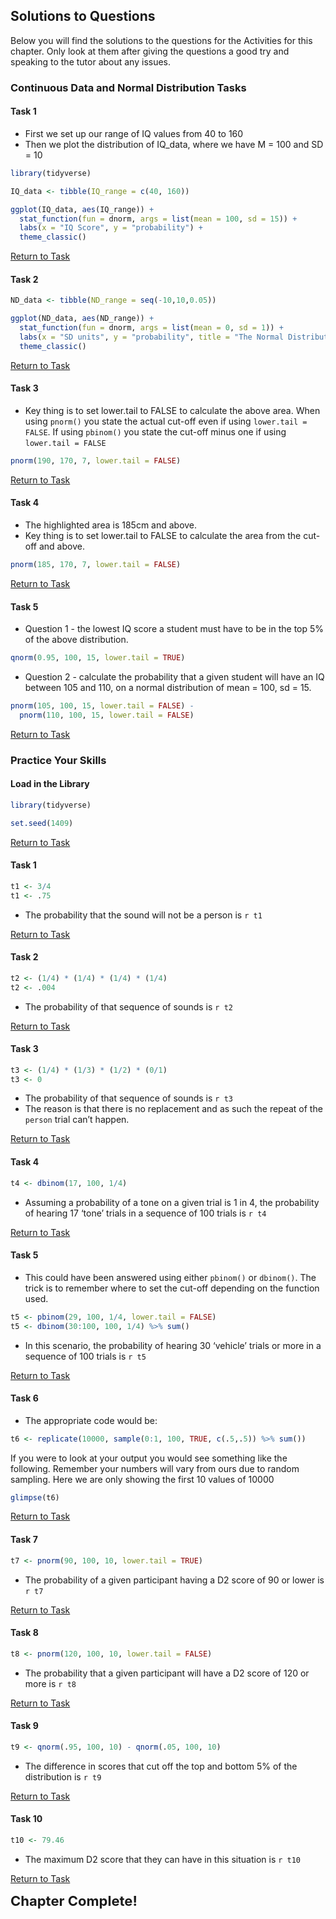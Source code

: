 ## Solutions to Questions

Below you will find the solutions to the questions for the Activities for this chapter. Only look at them after giving the questions a good try and speaking to the tutor about any issues.

### Continuous Data and Normal Distribution Tasks

#### Task 1

* First we set up our range of IQ values from 40 to 160
* Then we plot the distribution of IQ_data, where we have M = 100 and SD = 10

```r

library(tidyverse)

IQ_data <- tibble(IQ_range = c(40, 160))

ggplot(IQ_data, aes(IQ_range)) + 
  stat_function(fun = dnorm, args = list(mean = 100, sd = 15)) +
  labs(x = "IQ Score", y = "probability") +
  theme_classic()
```

[Return to Task](#Ch4InClassQueT1)

#### Task 2

```r
ND_data <- tibble(ND_range = seq(-10,10,0.05))

ggplot(ND_data, aes(ND_range)) + 
  stat_function(fun = dnorm, args = list(mean = 0, sd = 1)) +
  labs(x = "SD units", y = "probability", title = "The Normal Distribution") +
  theme_classic()
```

[Return to Task](#Ch4InClassQueT2)

#### Task 3

* Key thing is to set lower.tail to FALSE to calculate the above area. When using `pnorm()` you state the actual cut-off even if using `lower.tail = FALSE`. If using `pbinom()` you state the cut-off minus one if using `lower.tail = FALSE`

```r
pnorm(190, 170, 7, lower.tail = FALSE)
```

[Return to Task](#Ch4InClassQueT3)

#### Task 4

* The highlighted area is 185cm and above. 
* Key thing is to set lower.tail to FALSE to calculate the area from the cut-off and above.

```r
pnorm(185, 170, 7, lower.tail = FALSE)
```

[Return to Task](#Ch4InClassQueT4)

#### Task 5

* Question 1 - the lowest IQ score a student must have to be in the top 5% of the above distribution.

```r
qnorm(0.95, 100, 15, lower.tail = TRUE)
```

* Question 2 - calculate the probability that a given student will have an IQ between 105 and 110, on a normal distribution of mean = 100, sd = 15.

```r
pnorm(105, 100, 15, lower.tail = FALSE) - 
  pnorm(110, 100, 15, lower.tail = FALSE)
```

[Return to Task](#Ch4InClassQueT5)


<!-- ### Return of the Binomial -->

<!-- #### Task 1 -->

<!-- ```{r, eval = FALSE} -->
<!-- blocks_5k <- replicate(n = 5000,  -->
<!--                        sample(0:1, -->
<!--                               size = 60,  -->
<!--                               replace = TRUE,  -->
<!--                               c(2/3,1/3)) %>% sum()) -->
<!-- ``` -->

<!-- [Return to Task](#Ch4InClassQueBinomial) -->

### Practice Your Skills

#### Load in the Library

```r
library(tidyverse)
```

```r
set.seed(1409)
```


[Return to Task](#Ch4AssignQueLib)

#### Task 1

```r
t1 <- 3/4
t1 <- .75
```

* The probability that the sound will not be a person is `r t1`

[Return to Task](#Ch4AssignQueT1)

#### Task 2

```r
t2 <- (1/4) * (1/4) * (1/4) * (1/4)
t2 <- .004
```

* The probability of that sequence of sounds is `r t2`

[Return to Task](#Ch4AssignQueT2)

#### Task 3

```r
t3 <- (1/4) * (1/3) * (1/2) * (0/1)
t3 <- 0
```

* The probability of that sequence of sounds is `r t3`
* The reason is that there is no replacement and as such the repeat of the `person` trial can't happen.

[Return to Task](#Ch4AssignQueT3)

#### Task 4

```r
t4 <- dbinom(17, 100, 1/4)
```

* Assuming a probability of a tone on a given trial is 1 in 4, the probability of hearing 17 'tone' trials in a sequence of 100 trials is `r t4`

[Return to Task](#Ch4AssignQueT4)

#### Task 5

* This could have been answered using either `pbinom()` or `dbinom()`. The trick is to remember where to set the cut-off depending on the function used.

```r
t5 <- pbinom(29, 100, 1/4, lower.tail = FALSE)
t5 <- dbinom(30:100, 100, 1/4) %>% sum()
```

* In this scenario, the probability of hearing 30 'vehicle' trials or more in a sequence of 100 trials is `r t5`

[Return to Task](#Ch4AssignQueT5)

#### Task 6

* The appropriate code would be: 

```r
t6 <- replicate(10000, sample(0:1, 100, TRUE, c(.5,.5)) %>% sum())
```

If you were to look at your output you would see something like the following. Remember your numbers will vary from ours due to random sampling. Here we are only showing the first 10 values of 10000

```r
glimpse(t6)
```

[Return to Task](#Ch4AssignQueT6)

#### Task 7

```r
t7 <- pnorm(90, 100, 10, lower.tail = TRUE)
```

* The probability of a given participant having a D2 score of 90 or lower is `r t7`

[Return to Task](#Ch4AssignQueT7)

#### Task 8

```r
t8 <- pnorm(120, 100, 10, lower.tail = FALSE)
```

* The probability that a given participant will have a D2 score of 120 or more is `r t8`

[Return to Task](#Ch4AssignQueT8)

#### Task 9

```r
t9 <- qnorm(.95, 100, 10) - qnorm(.05, 100, 10)
```

* The difference in scores that cut off the top and bottom 5% of the distribution is `r t9`

[Return to Task](#Ch4AssignQueT9)

#### Task 10

```r
t10 <- 79.46
```

* The maximum D2 score that they can have in this situation is `r t10`

[Return to Task](#Ch4AssignQueT10)


<span style="font-size: 22px; font-weight: bold; color: var(--purple);">Chapter Complete!</span>
